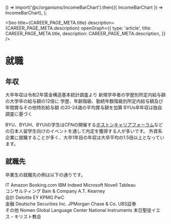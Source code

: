 
  () => import('@c/organisms/IncomeBarChart').then(({ IncomeBarChart }) => IncomeBarChart),
);

<Seo
  title={CAREER_PAGE_META.title}
  description={CAREER_PAGE_META.description}
  openGraph={{
    type: 'article',
    title: CAREER_PAGE_META.title,
    description: CAREER_PAGE_META.description,
  }}
/>


# 就職


## 年収

<div className='md:float-left w-full md:w-2/3 lg:w-1/2'>
  <IncomeBarChart className='w-full h-72 md:h-80 lg:h-96' />
  <MDX.ul className='mt-4 text-xs'>
    <Footnote>
      大卒年収は令和2年賃金構造基本統計調査より
      <MDX.a href='https://www.e-stat.go.jp/stat-search/files?page=1&layout=datalist&toukei=00450091&tstat=000001011429&cycle=0&tclass1=000001152186&tclass2=000001152187&tclass3=000001152195&stat_infid=000032069485&tclass4val=0'>
        新規学卒者の学歴別所定内給与額
      </MDX.a>
      の大学卒の給与額の12倍に
      <MDX.a href='https://www.e-stat.go.jp/stat-search/files?page=1&layout=datalist&toukei=00450091&tstat=000001011429&cycle=0&tclass1=000001152186&tclass2=000001152187&tclass3=000001152188&stat_infid=000032069351&cycle_facet=cycle&tclass4val=0'>
        学歴、年齢階級、勤続年数階級別所定内給与額及び年間賞与その他特別給与額
      </MDX.a>
      の20-24歳の平均賞与額を加算
    </Footnote>
    <Footnote>BYUs卒年収は独自調査に基づく</Footnote>
  </MDX.ul>
</div>

BYU、BYUH、BYUIの学生はCFNの開催する[ボストンキャリアフォーラム](https://careerforum.net/ja/)などの日本人留学生向けのイベントを通して内定を獲得する人が多いです。
外資系企業に就職することが多く、大卒1年目の年収は大卒平均の1.5倍以上となっています。


## 就職先

卒業生の就職先の例は以下の通りです。

<UlCol>
  <section>
    <MDX.h3 className='inline-block md:-mx-6 lg:-mx-12'>IT</MDX.h3>
    <MDX.ul>
      <MDX.li>Amazon</MDX.li>
      <MDX.li>Booking.com</MDX.li>
      <MDX.li>IBM</MDX.li>
      <MDX.li>Indeed</MDX.li>
      <MDX.li>Microsoft</MDX.li>
      <MDX.li>Novell</MDX.li>
      <MDX.li>Tableau</MDX.li>
    </MDX.ul>
  </section>

  <section>
    <MDX.h3 className='inline-block md:-mx-6 lg:-mx-12'>コンサルティング</MDX.h3>
    <MDX.ul>
      <MDX.li>Bain &amp; Company</MDX.li>
      <MDX.li>A.T. Kearney</MDX.li>
    </MDX.ul>
  </section>

  <section>
    <MDX.h3 className='inline-block md:-mx-6 lg:-mx-12'>会計</MDX.h3>
    <MDX.ul>
      <MDX.li>Deloitte</MDX.li>
      <MDX.li>EY</MDX.li>
      <MDX.li>KPMG</MDX.li>
      <MDX.li>PwC</MDX.li>
    </MDX.ul>
  </section>

  <section>
    <MDX.h3 className='inline-block md:-mx-6 lg:-mx-12'>金融</MDX.h3>
    <MDX.ul>
      <MDX.li>Deutsche Securities Inc.</MDX.li>
      <MDX.li>JPMorgan Chase &amp; Co.</MDX.li>
      <MDX.li>UBS証券</MDX.li>
    </MDX.ul>
  </section>

  <section>
    <MDX.h3 className='inline-block md:-mx-6 lg:-mx-12'>その他</MDX.h3>
    <MDX.ul>
      <MDX.li>Nomen Global Language Center</MDX.li>
      <MDX.li>National Instruments</MDX.li>
      <MDX.li>末日聖徒イエス・キリスト教会</MDX.li>
    </MDX.ul>
  </section>
</UlCol>
